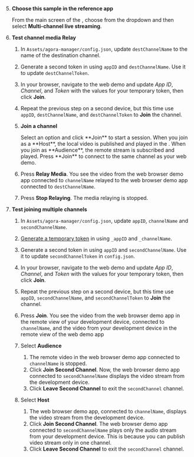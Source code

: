<PlatformWrapper platform="unity">

5. **Choose this sample in the reference app**

    From the main screen of the <Vpl k="CLIENT" />, choose **<Vpd k="NAME" />** from the dropdown and then select **Multi-channel live streaming**.

6. **Test channel media Relay**

    1. In `Assets/agora-manager/config.json`, update `destChannelName` to the name of the destination channel.

    1. Generate a second token in <Vpl k="CONSOLE" /> using `appID` and `destChannelName`. Use it to update `destChannelToken`.

    1. In your browser, navigate to the <Link target="_blank" to="{{Global.DEMO_BASIC_VIDEO_CALL_URL}}"><Vg k="COMPANY" /> web demo</Link> and update _App ID_, _Channel_, and _Token_ with the values for your temporary token, then click **Join**.

    1. Repeat the previous step on a second device, but this time use `appID`, `destChannelName`, and `destChannelToken` to **Join** the channel.

    1. **Join a channel**

        <ProductWrapper product="interactive-live-streaming, broadcast-streaming">
        Select an option and click **Join** to start a session. When you join as a **Host**, the local video is published and played in the <Vpl k="CLIENT" />. When you join as **Audience**, the remote stream is subscribed and played.
        </ProductWrapper>

        <ProductWrapper notAllowed="interactive-live-streaming">
        Press **Join** to connect to the same channel as your web demo.
        </ProductWrapper>

    1. Press **Relay Media**. You see the video from the web browser demo app connected to `channelName` relayed to the web browser demo app connected to `destChannelName`.

    1. Press **Stop Relaying**. The media relaying is stopped.

7. **Test joining multiple channels**

    1. In `Assets/agora-manager/config.json`, update `appID`, `channelName` and `secondChannelName`.

    1. [Generate a temporary token](../reference/manage-agora-account#generate-a-temporary-token) in <Vpl k="CONSOLE" /> using `_appID` and `_channelName`.

    1. Generate a second token in <Vpl k="CONSOLE" /> using `appID` and `secondChannelName`. Use it to update `secondChannelToken` in `config.json`.

    1. In your browser, navigate to the <Link target="_blank" to="{{Global.DEMO_BASIC_VIDEO_CALL_URL}}"><Vg k="COMPANY" /> web demo</Link> and update _App ID_, _Channel_, and _Token_ with the values for your temporary token, then click **Join**.

    1. Repeat the previous step on a second device, but this time use `appID`, `secondChannelName`, and `secondChannelToken` to **Join** the channel.

    1. Press **Join**. You see the video from the web browser demo app in the remote view of your development device, connected to `channelName`, and the video from your development device in the remote view of the web demo app

    1. Select **Audience** 

        1. The remote video in the web browser demo app connected to `channelName` is stopped.
        2. Click **Join Second Channel**. Now, the web browser demo app connected to `secondChannelName` displays the video stream from the development device.
        3. Click **Leave Second Channel** to exit the `secondChannel` channel.

    1. Select **Host** 

        1. The web browser demo app, connected to `channelName`, displays the video stream from the development device.
        2. Click **Join Second Channel**. The web browser demo app connected to `secondChannelName` plays only the audio stream from your development device. This is because you can publish video stream only in one channel.
        3. Click **Leave Second Channel** to exit the `secondChannel` channel.

</PlatformWrapper>